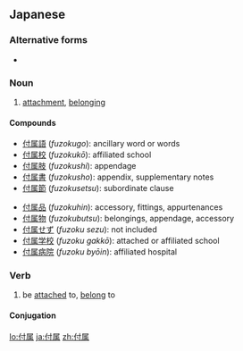 ==Japanese==
{{ja-kanjitab|ふ|ぞく|yomi=on}}

===Alternative forms===
* {{l|ja|附属}}

===Noun===
{{ja-noun|ふぞく}}

# [[attachment]], [[belonging]]

====Compounds====
{{top2}}
* [[付属語]] (''fuzokugo''): ancillary word or words
* [[付属校]] (''fuzokukō''): affiliated school
* [[付属肢]] (''fuzokushi''): appendage
* [[付属書]] (''fuzokusho''): appendix, supplementary notes
* [[付属節]] (''fuzokusetsu''): subordinate clause
{{mid2}}
* [[付属品]] (''fuzokuhin''): accessory, fittings, appurtenances
* [[付属物]] (''fuzokubutsu''): belongings, appendage, accessory
* [[付属せず]] (''fuzoku sezu''): not included
* [[付属学校]] (''fuzoku gakkō''): attached or affiliated school
* [[付属病院]] (''fuzoku byōin''): affiliated hospital
{{bottom}}

===Verb===
{{ja-verb-suru|ふぞく}}

# be [[attached]] to, [[belong]] to

====Conjugation====
{{ja-suru|ふぞく}}

[[lo:付属]]
[[ja:付属]]
[[zh:付属]]